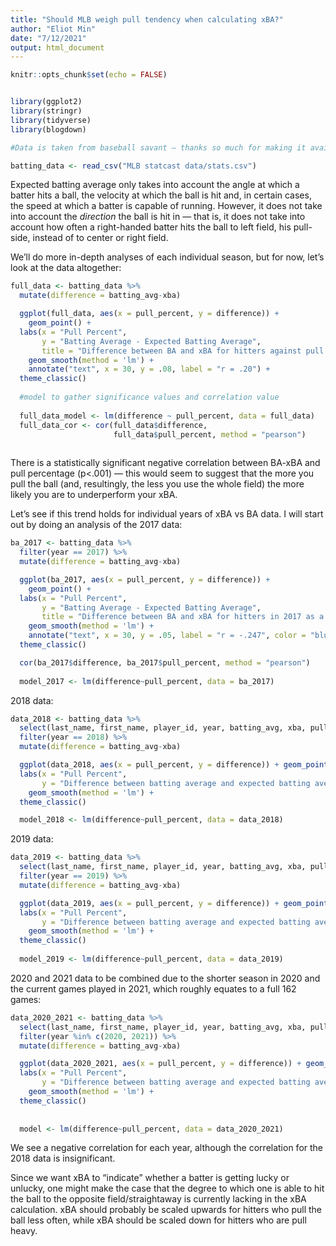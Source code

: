 ```yaml
---
title: "Should MLB weigh pull tendency when calculating xBA?"
author: "Eliot Min"
date: "7/12/2021"
output: html_document
---
```


```r
knitr::opts_chunk$set(echo = FALSE)


library(ggplot2)
library(stringr)
library(tidyverse)
library(blogdown)

```

```r

#Data is taken from baseball savant — thanks so much for making it available!

batting_data <- read_csv("MLB statcast data/stats.csv")

```

Expected batting average only takes into account the angle at which a batter
hits a ball, the velocity at which the ball is hit and, in certain cases, the
speed at which a batter is capable of running. However, it does not take into
account the *direction* the ball is hit in — that is, it does not take into
account how often a right-handed batter hits the ball to left field, his
pull-side, instead of to center or right field.

We'll do more in-depth analyses of each individual season, but for now, let's
look at the data altogether:

```r

full_data <- batting_data %>%
  mutate(difference = batting_avg-xba)

  ggplot(full_data, aes(x = pull_percent, y = difference)) + 
    geom_point() + 
  labs(x = "Pull Percent", 
       y = "Batting Average - Expected Batting Average",
       title = "Difference between BA and xBA for hitters against pull percent \n 2017-2021") +
    geom_smooth(method = 'lm') +
    annotate("text", x = 30, y = .08, label = "r = .20") + 
  theme_classic()
  
  #model to gather significance values and correlation value
  
  full_data_model <- lm(difference ~ pull_percent, data = full_data)
  full_data_cor <- cor(full_data$difference, 
                       full_data$pull_percent, method = "pearson")
  
```

There is a statistically significant negative correlation between BA-xBA and
pull percentage (p<.001) — this would seem to suggest that the more you pull the
ball (and, resultingly, the less you use the whole field) the more likely you
are to underperform your xBA.

Let's see if this trend holds for individual years of xBA vs BA data. I will
start out by doing an analysis of the 2017 data:

```r

ba_2017 <- batting_data %>%
  filter(year == 2017) %>%
  mutate(difference = batting_avg-xba)

  ggplot(ba_2017, aes(x = pull_percent, y = difference)) + 
    geom_point() + 
  labs(x = "Pull Percent", 
       y = "Batting Average - Expected Batting Average",
       title = "Difference between BA and xBA for hitters in 2017 as a function of pull %") +
    geom_smooth(method = 'lm') +
    annotate("text", x = 30, y = .05, label = "r = -.247", color = "blue") + 
  theme_classic()

  cor(ba_2017$difference, ba_2017$pull_percent, method = "pearson")
  
  model_2017 <- lm(difference~pull_percent, data = ba_2017)

```

2018 data:

```r

data_2018 <- batting_data %>%
  select(last_name, first_name, player_id, year, batting_avg, xba, pull_percent, straightaway_percent, opposite_percent) %>%
  filter(year == 2018) %>%
  mutate(difference = batting_avg-xba)

  ggplot(data_2018, aes(x = pull_percent, y = difference)) + geom_point() + 
  labs(x = "Pull Percent", 
       y = "Difference between batting average and expected batting average") +
    geom_smooth(method = 'lm') +
  theme_classic()

  model_2018 <- lm(difference~pull_percent, data = data_2018)
```

2019 data:

```r

data_2019 <- batting_data %>%
  select(last_name, first_name, player_id, year, batting_avg, xba, pull_percent, straightaway_percent, opposite_percent) %>%
  filter(year == 2019) %>%
  mutate(difference = batting_avg-xba)

  ggplot(data_2019, aes(x = pull_percent, y = difference)) + geom_point() + 
  labs(x = "Pull Percent", 
       y = "Difference between batting average and expected batting average") +
    geom_smooth(method = 'lm') +
  theme_classic()
  
  model_2019 <- lm(difference~pull_percent, data = data_2019)

```

2020 and 2021 data to be combined due to the shorter season in 2020 and the
current games played in 2021, which roughly equates to a full 162 games:

```r

data_2020_2021 <- batting_data %>%
  select(last_name, first_name, player_id, year, batting_avg, xba, pull_percent, straightaway_percent, opposite_percent) %>%
  filter(year %in% c(2020, 2021)) %>%
  mutate(difference = batting_avg-xba)

  ggplot(data_2020_2021, aes(x = pull_percent, y = difference)) + geom_point() + 
  labs(x = "Pull Percent", 
       y = "Difference between batting average and expected batting average") +
    geom_smooth(method = 'lm') +
  theme_classic()
  
  
  model <- lm(difference~pull_percent, data = data_2020_2021)

```

We see a negative correlation for each year, although the correlation for the
2018 data is insignificant.

Since we want xBA to "indicate" whether a batter is getting lucky or unlucky,
one might make the case that the degree to which one is able to hit the ball to
the opposite field/straightaway is currently lacking in the xBA calculation. xBA
should probably be scaled upwards for hitters who pull the ball less often,
while xBA should be scaled down for hitters who are pull heavy.
